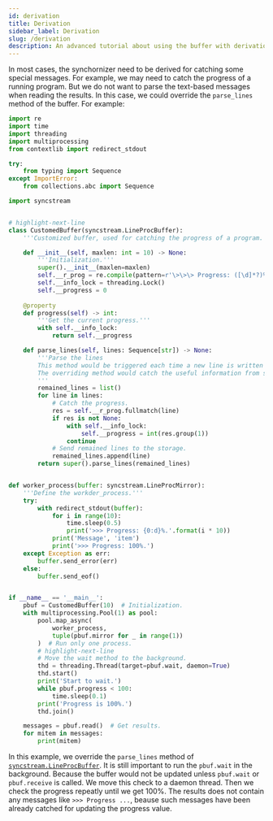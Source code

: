 ```yaml
---
id: derivation
title: Derivation
sidebar_label: Derivation
slug: /derivation
description: An advanced tutorial about using the buffer with derivation.
---
```


In most cases, the synchornizer need to be derived for catching some special messages. For example, we may need to catch the progress of a running program. But we do not want to parse the text-based messages when reading the results. In this case, we could override the `parse_lines` method of the buffer. For example:

```python showLineNumbers title="derivation.py"
import re
import time
import threading
import multiprocessing
from contextlib import redirect_stdout

try:
    from typing import Sequence
except ImportError:
    from collections.abc import Sequence

import syncstream


# highlight-next-line
class CustomedBuffer(syncstream.LineProcBuffer):
    '''Customized buffer, used for catching the progress of a program.'''

    def __init__(self, maxlen: int = 10) -> None:
        '''Initialization.'''
        super().__init__(maxlen=maxlen)
        self.__r_prog = re.compile(pattern=r'\>\>\> Progress: ([\d]*?)%\.')
        self.__info_lock = threading.Lock()
        self.__progress = 0
    
    @property
    def progress(self) -> int:
        '''Get the current progress.'''
        with self.__info_lock:
            return self.__progress

    def parse_lines(self, lines: Sequence[str]) -> None:
        '''Parse the lines
        This method would be triggered each time a new line is written to the buffer.
        The overriding method would catch the useful information from specific patterns.
        '''
        remained_lines = list()
        for line in lines:
            # Catch the progress.
            res = self.__r_prog.fullmatch(line)
            if res is not None:
                with self.__info_lock:
                    self.__progress = int(res.group(1))
                continue
            # Send remained lines to the storage.
            remained_lines.append(line)
        return super().parse_lines(remained_lines)


def worker_process(buffer: syncstream.LineProcMirror):
    '''Define the workder_process.'''
    try:
        with redirect_stdout(buffer):
            for i in range(10):
                time.sleep(0.5)
                print('>>> Progress: {0:d}%.'.format(i * 10))
            print('Message', 'item')
            print('>>> Progress: 100%.')
    except Exception as err:
        buffer.send_error(err)
    else:
        buffer.send_eof()


if __name__ == '__main__':
    pbuf = CustomedBuffer(10)  # Initialization.
    with multiprocessing.Pool(1) as pool:
        pool.map_async(
            worker_process,
            tuple(pbuf.mirror for _ in range(1))
        )  # Run only one process.
        # highlight-next-line
        # Move the wait method to the background.
        thd = threading.Thread(target=pbuf.wait, daemon=True)
        thd.start()
        print('Start to wait.')
        while pbuf.progress < 100:
            time.sleep(0.1)
        print('Progress is 100%.')
        thd.join()

    messages = pbuf.read()  # Get results.
    for mitem in messages:
        print(mitem)
```

In this example, we override the `parse_lines` method of [`syncstream.LineProcBuffer`](../apis/mproc/LineProcBuffer.mdx). It is still important to run the `pbuf.wait` in the background. Because the buffer would not be updated unless `pbuf.wait` or `pbuf.receive` is called. We move this check to a daemon thread. Then we check the progress repeatly until we get 100%. The results does not contain any messages like `>>> Progress ...`, beause such messages have been already catched for updating the progress value.
